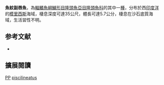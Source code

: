 {{Speciesbox
| image = 
| image_width = 250px
| status = LC
| status_system = IUCN3.1
| genus = Paracheilinus
| species = piscilineatus
| authority = [[Cornic|Cornic]], 1987
| synonyms = *''Cirrhilabrus piscilineatus''<br /><small>Cornic, 1987</small>
}}

'''魚紋副唇魚'''，為[[輻鰭魚綱|輻鰭魚綱]][[鱸形目|鱸形目]][[隆頭魚亞目|隆頭魚亞目]][[隆頭魚科|隆頭魚科]]的其中一[[種|種]]，分布於西[[印度洋|印度洋]]的[[模里西斯|模里西斯]]海域，棲息深度可達35公尺，體長可達5.7公分，棲息在沙石底質海域，生活習性不明。

==参考文献==
*{{FishBase_species|genus=Paracheilinus|species=piscilineatus|year=2013|month=8}}
== 擴展閱讀 ==
{{refbegin}}
{{wikispecies-inline|Paracheilinus piscilineatus|魚紋副唇魚}}
{{refend}}
{{Taxonbar|from=Q771965}}

[[Category:IUCN红色名录无危物种|PP]]
[[Category:副唇魚屬|piscilineatus]]


{{鱸形目小作品}}
